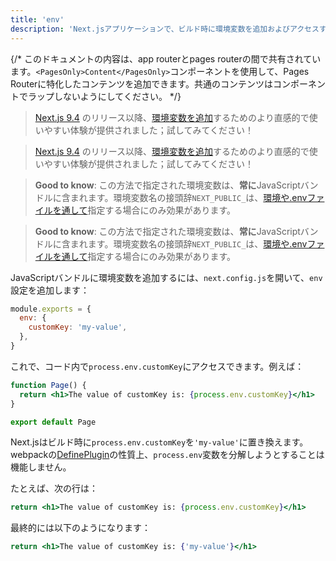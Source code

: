 ```yaml
---
title: 'env'
description: 'Next.jsアプリケーションで、ビルド時に環境変数を追加およびアクセスする方法を学びます。'
---
```


{/* このドキュメントの内容は、app routerとpages routerの間で共有されています。`<PagesOnly>Content</PagesOnly>`コンポーネントを使用して、Pages Routerに特化したコンテンツを追加できます。共通のコンテンツはコンポーネントでラップしないようにしてください。 */}

<AppOnly>

> [Next.js 9.4](https://nextjs.org/blog/next-9-4) のリリース以降、[環境変数を追加](/docs/app/building-your-application/configuring/environment-variables)するためのより直感的で使いやすい体験が提供されました；試してみてください！

</AppOnly>

<PagesOnly>

> [Next.js 9.4](https://nextjs.org/blog/next-9-4) のリリース以降、[環境変数を追加](/docs/pages/building-your-application/configuring/environment-variables)するためのより直感的で使いやすい体験が提供されました；試してみてください！

</PagesOnly>

<AppOnly>

> **Good to know**: この方法で指定された環境変数は、**常に**JavaScriptバンドルに含まれます。環境変数名の接頭辞`NEXT_PUBLIC_`は、[環境や.envファイルを通して](/docs/app/building-your-application/configuring/environment-variables)指定する場合にのみ効果があります。

</AppOnly>

<PagesOnly>

> **Good to know**: この方法で指定された環境変数は、**常に**JavaScriptバンドルに含まれます。環境変数名の接頭辞`NEXT_PUBLIC_`は、[環境や.envファイルを通して](/docs/pages/building-your-application/configuring/environment-variables)指定する場合にのみ効果があります。

</PagesOnly>

JavaScriptバンドルに環境変数を追加するには、`next.config.js`を開いて、`env`設定を追加します：

```js filename="next.config.js"
module.exports = {
  env: {
    customKey: 'my-value',
  },
}
```

これで、コード内で`process.env.customKey`にアクセスできます。例えば：

```jsx
function Page() {
  return <h1>The value of customKey is: {process.env.customKey}</h1>
}

export default Page
```

Next.jsはビルド時に`process.env.customKey`を`'my-value'`に置き換えます。webpackの[DefinePlugin](https://webpack.js.org/plugins/define-plugin)の性質上、`process.env`変数を分解しようとすることは機能しません。

たとえば、次の行は：

```jsx
return <h1>The value of customKey is: {process.env.customKey}</h1>
```

最終的には以下のようになります：

```jsx
return <h1>The value of customKey is: {'my-value'}</h1>
```
